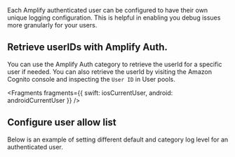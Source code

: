 Each Amplify authenticated user can be configured to have their own unique logging configuration. This is helpful in enabling you debug issues more granularly for your users.

## Retrieve userIDs with Amplify Auth.

You can use the Amplify Auth category to retrieve the userId for a specific user if needed. You can also retrieve the userId by visiting the Amazon Cognito console and inspecting the `User ID` in User pools.


<Fragments
  fragments={{
    swift: iosCurrentUser,
    android: androidCurrentUser
  }}
/>

## Configure user allow list

Below is an example of setting different default and category log level for an authenticated user.


<BlockSwitcher>
  <Block name="With Configuration File">
    <Fragments fragments={{ all: commonUserLogLevel }} />
  </Block>
  <Block name="With Code">
    <Fragments
      fragments={{
        swift: iosUserLogLevel,
        android: androidUserLogLevel
      }}
    />
  </Block>
</BlockSwitcher>
